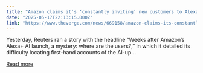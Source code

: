 ```yaml
---
title: "Amazon claims it’s ‘constantly inviting’ new customers to Alexa Plus"
date: "2025-05-17T22:13:15.000Z"
link: "https://www.theverge.com/news/669158/amazon-claims-its-constantly-inviting-new-customers-to-alexa-plus"
---
```


Yesterday, Reuters ran a story with the headline “Weeks after Amazon’s Alexa+ AI launch, a mystery: where are the users?,” in which it detailed its difficulty locating first-hand accounts of the AI-up...

[Read more](https://www.theverge.com/news/669158/amazon-claims-its-constantly-inviting-new-customers-to-alexa-plus)
